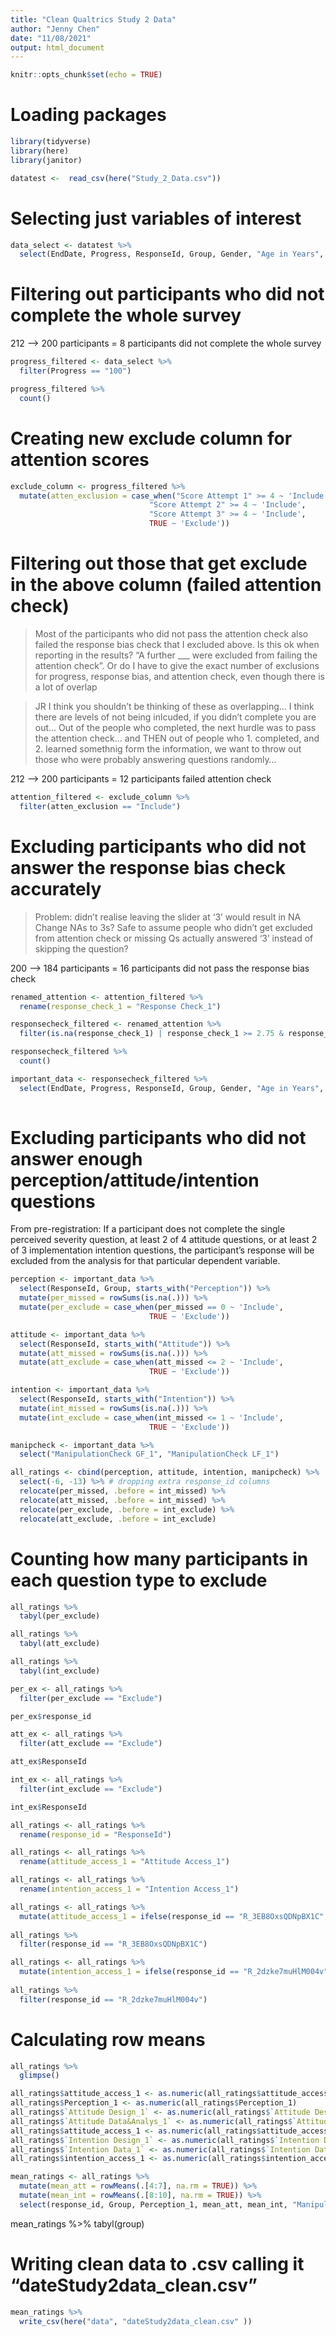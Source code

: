 ```yaml
---
title: "Clean Qualtrics Study 2 Data"
author: "Jenny Chen"
date: "11/08/2021"
output: html_document
---
```


```r
knitr::opts_chunk$set(echo = TRUE)
```

# Loading packages

```r

library(tidyverse)
library(here)
library(janitor)

```

```r

datatest <-  read_csv(here("Study_2_Data.csv"))

```

# Selecting just variables of interest

```r

data_select <- datatest %>%
  select(EndDate, Progress, ResponseId, Group, Gender, "Age in Years", "Faculty of Study", "Research Experience", Perception_1, starts_with("Attitude"), starts_with("Intention"), "ManipulationCheck GF_1", "ManipulationCheck LF_1", starts_with("AttentionAttempt"),  starts_with("Score"), "Response Check_1")

```

# Filtering out participants who did not complete the whole survey

212 --> 200 participants = 8 participants did not complete the whole survey

```r

progress_filtered <- data_select %>%
  filter(Progress == "100")

progress_filtered %>% 
  count()

```

# Creating new exclude column for attention scores

```r

exclude_column <- progress_filtered %>%
  mutate(atten_exclusion = case_when("Score Attempt 1" >= 4 ~ 'Include',
                               "Score Attempt 2" >= 4 ~ 'Include',
                               "Score Attempt 3" >= 4 ~ 'Include',
                               TRUE ~ 'Exclude'))

```

# Filtering out those that get exclude in the above column (failed attention check)

> Most of the participants who did not pass the attention check also failed the response bias check that I excluded above. Is this ok when reporting in the results? "A further ___ were excluded from failing the attention check". Or do I have to give the exact number of exclusions for progress, response bias, and attention check, even though there is a lot of overlap

> JR I think you shouldn't be thinking of these as overlapping... I think there are levels of not being inlcuded, if you didn't complete you are out... Out of the people who completed, the next hurdle was to pass the attention check... and THEN out of people who 1. completed, and 2. learned somethnig form the information, we want to throw out those who were probably answering questions randomly... 

212 --> 200 participants = 12 participants failed attention check

```r

attention_filtered <- exclude_column %>%
  filter(atten_exclusion == "Include")

```

# Excluding participants who did not answer the response bias check accurately

> Problem: didn't realise leaving the slider at '3' would result in NA
Change NAs to 3s? Safe to assume people who didn't get excluded from attention check or missing Qs actually answered '3' instead of skipping the question?

200 --> 184 participants = 16 participants did not pass the response bias check

```r

renamed_attention <- attention_filtered %>%
  rename(response_check_1 = "Response Check_1")

```

```r

responsecheck_filtered <- renamed_attention %>%
  filter(is.na(response_check_1) | response_check_1 >= 2.75 & response_check_1 <= 3.25) 

responsecheck_filtered %>% 
  count()

important_data <- responsecheck_filtered %>%
  select(EndDate, Progress, ResponseId, Group, Gender, "Age in Years", "Faculty of Study", "Research Experience", Perception_1, starts_with("Attitude"), starts_with("Intention"), "ManipulationCheck GF_1", "ManipulationCheck LF_1", atten_exclusion, response_check_1)
  
```

# Excluding participants who did not answer enough perception/attitude/intention questions

From pre-registration: If a participant does not complete the single perceived severity question, at least 2 of 4 attitude questions, or at least 2 of 3 implementation intention questions, the participant’s response will be excluded from the analysis for that particular dependent variable.

```r

perception <- important_data %>%
  select(ResponseId, Group, starts_with("Perception")) %>%
  mutate(per_missed = rowSums(is.na(.))) %>%
  mutate(per_exclude = case_when(per_missed == 0 ~ 'Include',
                               TRUE ~ 'Exclude'))

attitude <- important_data %>%
  select(ResponseId, starts_with("Attitude")) %>%
  mutate(att_missed = rowSums(is.na(.))) %>%
  mutate(att_exclude = case_when(att_missed <= 2 ~ 'Include',
                               TRUE ~ 'Exclude'))

intention <- important_data %>%
  select(ResponseId, starts_with("Intention")) %>%
  mutate(int_missed = rowSums(is.na(.))) %>%
  mutate(int_exclude = case_when(int_missed <= 1 ~ 'Include',
                               TRUE ~ 'Exclude'))

manipcheck <- important_data %>%
  select("ManipulationCheck GF_1", "ManipulationCheck LF_1")

all_ratings <- cbind(perception, attitude, intention, manipcheck) %>%
  select(-6, -13) %>% # dropping extra response_id columns
  relocate(per_missed, .before = int_missed) %>%
  relocate(att_missed, .before = int_missed) %>%
  relocate(per_exclude, .before = int_exclude) %>%
  relocate(att_exclude, .before = int_exclude) 

```

# Counting how many participants in each question type to exclude

```r

all_ratings %>%
  tabyl(per_exclude)

all_ratings %>%
  tabyl(att_exclude)

all_ratings %>%
  tabyl(int_exclude)

```

```r

per_ex <- all_ratings %>%
  filter(per_exclude == "Exclude")

per_ex$response_id

```

```r

att_ex <- all_ratings %>%
  filter(att_exclude == "Exclude")

att_ex$ResponseId

```

```r

int_ex <- all_ratings %>%
  filter(int_exclude == "Exclude")

int_ex$ResponseId

```

```r

all_ratings <- all_ratings %>%
  rename(response_id = "ResponseId")

```

```r

all_ratings <- all_ratings %>%
  rename(attitude_access_1 = "Attitude Access_1")

```

```r

all_ratings <- all_ratings %>%
  rename(intention_access_1 = "Intention Access_1")

```

```r

all_ratings <- all_ratings %>%
  mutate(attitude_access_1 = ifelse(response_id == "R_3EB8OxsQDNpBX1C", NA, attitude_access_1)) 
  
all_ratings %>%
  filter(response_id == "R_3EB8OxsQDNpBX1C")

```

```r

all_ratings <- all_ratings %>%
  mutate(intention_access_1 = ifelse(response_id == "R_2dzke7muHlM004v", NA, intention_access_1)) 
  
all_ratings %>%
  filter(response_id == "R_2dzke7muHlM004v")

```
  
# Calculating row means

```r

all_ratings %>%
  glimpse()

```

```r

all_ratings$attitude_access_1 <- as.numeric(all_ratings$attitude_access_1)
all_ratings$Perception_1 <- as.numeric(all_ratings$Perception_1)
all_ratings$`Attitude Design_1` <- as.numeric(all_ratings$`Attitude Design_1`)
all_ratings$`Attitude Data&Analys_1` <- as.numeric(all_ratings$`Attitude Data&Analys_1`)
all_ratings$attitude_access_1 <- as.numeric(all_ratings$attitude_access_1)
all_ratings$`Intention Design_1` <- as.numeric(all_ratings$`Intention Design_1`)
all_ratings$`Intention Data_1` <- as.numeric(all_ratings$`Intention Data_1`)
all_ratings$intention_access_1 <- as.numeric(all_ratings$intention_access_1)

```

```r

mean_ratings <- all_ratings %>%
  mutate(mean_att = rowMeans(.[4:7], na.rm = TRUE)) %>%
  mutate(mean_int = rowMeans(.[8:10], na.rm = TRUE)) %>%
  select(response_id, Group, Perception_1, mean_att, mean_int, "ManipulationCheck GF_1", "ManipulationCheck LF_1")

```

 mean_ratings %>%
  tabyl(group)

# Writing clean data to .csv calling it "dateStudy2data_clean.csv"

```r

mean_ratings %>%
  write_csv(here("data", "dateStudy2data_clean.csv" ))

```
